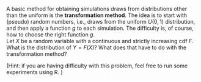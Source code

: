 A basic method for obtaining simulations draws from distributions
other than the uniform is the **transformation method**. The idea is
to start with (pseudo) random numbers, i.e., draws from the uniform
$U(0,1)$ distribution, and then apply a function $g$ to each
simulation. The difficulty is, of course, how to choose the right
function $g$. <br> Let $X$ be a random variable with a continuous and
strictly increasing cdf $F$. What is the distribution of $Y=F
(X)$? What does that have to do with the transformation method?
   
(Hint: if you are having difficulty with this problem, feel free to
run some experiments using R. )

